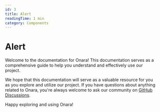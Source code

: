 ```yaml
---
id: 3
title: Alert
readingTime: 1 min
category: Components
---
```


# Alert

Welcome to the documentation for Onara! This documentation serves as a comprehensive guide to help you understand and effectively use our project.

We hope that this documentation will serve as a valuable resource for you as you explore and utilize our project. If you have questions about anything related to Onara, you're always welcome to ask our community on [GitHub Discussions](https://github.com/Attato/Onara/discussions).

Happy exploring and using Onara!
